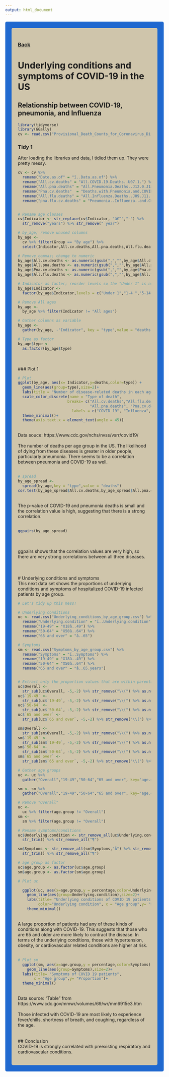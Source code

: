 ---
output: html_document
---


<style type="text/css">
.main-container {
  max-width: 1800px;
  margin-left: auto;
  margin-right: auto;
}
</style>

<style>
div.gray { background-color:#1f68cf; border-radius: 5px; padding: 20px;}
</style>
<div class = "gray">


<style>
div.blue { background-color:#cfc5ab; border-radius: 5px; padding: 20px;}
</style>
<div class = "blue">

### [Back](http://falconer94.github.io/)

# **Underlying conditions and symptoms of COVID-19 in the US**
## Relationship between COVID-19, pneumonia, and Influenza
```{r,include=FALSE}
library(tidyverse)
library(GGally)
cv <- read.csv("Provisional_Death_Counts_for_Coronavirus_Disease__COVID-19_.csv")
```

### Tidy 1
After loading the libraries and data, I tidied them up. They were pretty messy.
```{r}
cv <- cv %>% 
  rename("Date.as.of" = "ï..Data.as.of") %>%
  rename("All.cv.deaths" = "All.COVID.19.Deaths..U07.1.") %>%
  rename("All.pna.deaths" = "All.Pneumonia.Deaths..J12.0.J18.9.") %>% 
  rename("Pna.cv.deaths"  = "Deaths.with.Pneumonia.and.COVID.19..J12.0.J18.9.and.U07.1.") %>%
  rename("All.flu.deaths" = "All.Influenza.Deaths..J09.J11.") %>% 
  rename("pna.flu.cv.deaths" = "Pneumonia..Influenza..and.COVID.19.Deaths")


# Rename age classes
cv$Indicator <- str_replace(cv$Indicator, "â€“","-") %>% 
  str_remove("years") %>% str_remove(" year")

# by_age; remove unused columns
by_age <- 
  cv %>% filter(Group == "By age") %>% 
  select(Indicator,All.cv.deaths,All.pna.deaths,All.flu.deaths,Pna.cv.deaths,)

# Remove commas; change to numeric
by_age$All.cv.deaths <- as.numeric(gsub(",","",by_age$All.cv.deaths))
by_age$All.pna.deaths <- as.numeric(gsub(",","",by_age$All.pna.deaths))
by_age$Pna.cv.deaths <- as.numeric(gsub(",","",by_age$Pna.cv.deaths))
by_age$All.flu.deaths <- as.numeric(gsub(",","",by_age$All.flu.deaths))

# Indicator as facter; reorder levels so the "Under 1" is not last
by_age$Indicator <- 
  factor(by_age$Indicator,levels = c("Under 1","1-4 ","5-14 ","15-24 ","25-34 ","35-44 ","45-54 ","55-64 ","65-74 ","75-84 ","85  and over", "All ages"))

# Remove All ages
by_age <- 
  by_age %>% filter(Indicator != "All ages")

# Gather columns as variable
by_age <- 
  gather(by_age, -"Indicator", key = "type",value = "deaths")

# Type as factor
by_age$type <- 
  as.factor(by_age$type)

```
<br>
<br>
### Plot 1
```{r,echo=FALSE}
# Plot 
ggplot(by_age, aes(x= Indicator,y=deaths,color=type)) +
  geom_line(aes(group=type),size=2)+
  labs(title = "Number of disease-related deaths in each age group", x = "Age (years)", y = "Number of deaths")+
  scale_color_discrete(name = "Type of death",
                      breaks= c("All.cv.deaths","All.flu.deaths",
                                "All.pna.deaths", "Pna.cv.deaths"),
                        labels = c("COVID 19", "Influenza","Pneumonia","Pneumonia\nand COVID 19"))+
  theme_minimal()+
  theme(axis.text.x = element_text(angle = 45))

```
<br>
Data souce: https://www.cdc.gov/nchs/nvss/vsrr/covid19/
<br>
<br>
The number of deaths per age group in the US. The likelihood of dying from these diseases is greater in older people, particularly pneumonia. There seems to be a correlation between pneumonia and COVID-19 as well.
<br>
<br>
```{r,warning=FALSE}
# spread
by_age_spread <- 
  spread(by_age,key = "type",value = "deaths")
cor.test(by_age_spread$All.cv.deaths,by_age_spread$All.pna.deaths)

```
<br>
The p-value of COVID-19 and pneumonia deaths is small and the correlation value is high, suggesting that there is a strong correlation. 
<br>
<br>
```{r,warning=FALSE}
ggpairs(by_age_spread)

```
<br>
<br>
ggpairs shows that the correlation values are very high, so there are very strong correlations between all three diseases. 
<br>
<br>
<br>
<br>
# Underlying conditions and symptoms
<br>
This next data set shows the proportions of underlying conditions and symptoms of hospitalized COVID-19 infected patients by age group. 
```{r,warning=FALSE}

# Let's tidy up this mess!

# Underlying conditions
uc <- read.csv("Underlying_conditions_by_age_group.csv") %>% 
  rename("Underlying.condition" = "ï..Underlying.condition") %>% 
  rename("19-49" = "X18â..49") %>% 
  rename("50-64" = "X50â..64") %>% 
  rename("65 and over" = "â..65") 

# Symptoms
sm <- read.csv("Symptoms_by_age_group.csv") %>% 
  rename("Symptoms" = "ï..Symptoms") %>% 
  rename("19-49" = "X18â..49") %>% 
  rename("50-64" = "X50â..64") %>% 
  rename("65 and over" = "â..65.years")


# Extract only the proportion values that are within parentheses; as numeric
uc$Overall <- 
  str_sub(uc$Overall, -5,-2) %>% str_remove("\\(") %>% as.numeric()
uc$`19-49` <- 
  str_sub(uc$`19-49`, -5,-2) %>% str_remove("\\(") %>% as.numeric()
uc$`50-64` <- 
  str_sub(uc$`50-64`, -5,-2) %>% str_remove("\\(") %>% as.numeric()
uc$`65 and over` <- 
  str_sub(uc$`65 and over`, -5,-2) %>% str_remove("\\(") %>% as.numeric()

sm$Overall <- 
  str_sub(sm$Overall, -5,-2) %>% str_remove("\\(") %>% as.numeric()
sm$`19-49` <- 
  str_sub(sm$`19-49`, -5,-2) %>% str_remove("\\(") %>% as.numeric()
sm$`50-64` <- 
  str_sub(sm$`50-64`, -5,-2) %>% str_remove("\\(") %>% as.numeric()
sm$`65 and over` <- 
  str_sub(sm$`65 and over`, -5,-2) %>% str_remove("\\(") %>% as.numeric()

# Gather age groups
uc <- uc %>%  
  gather("Overall","19-49","50-64","65 and over", key="age.group", value = "percentage")

sm <- sm %>%  
  gather("Overall","19-49","50-64","65 and over", key="age.group", value = "percentage")

# Remove "Overall"
uc <- 
  uc %>% filter(age.group != "Overall")
sm <- 
  sm %>% filter(age.group != "Overall")

# Rename symptoms/conditions
uc$Underlying.condition <- str_remove_all(uc$Underlying.condition,"Â") %>% str_remove_all("Â¶") %>% 
  str_trim() %>% str_remove_all("¶")

sm$Symptoms <- str_remove_all(sm$Symptoms,"Â") %>% str_remove_all("Â¶") %>% 
  str_trim() %>% str_remove_all("¶")

# age group as factor
uc$age.group <- as.factor(uc$age.group)
sm$age.group <- as.factor(sm$age.group)

```


```{r,echo=FALSE,warning=FALSE}
# Plot uc

  ggplot(uc, aes(x=age.group,y = percentage,color=Underlying.condition)) +
    geom_line(aes(group=Underlying.condition),size=2)+
    labs(title= "Underlying conditions of COVID 19 patients",
         color="Underlying condition", x = "Age group",y= "Proportion")+
    theme_minimal()

```
<br>
A large proportion of patients had any of these kinds of conditions along with COVID-19. This suggests that those who are 65 and older are more likely to contract the disease. In terms of the underlying conditions, those with hypertension, obesity, or cardiovascular related conditions are higher at risk. 
<br>
<br>

```{r,echo=FALSE}
# Plot sm
  ggplot(sm, aes(x=age.group,y = percentage,color=Symptoms)) +
    geom_line(aes(group=Symptoms),size=2)+
  labs(title= "Symptoms of COVID 19 patients",
       x = "Age group",y= "Proportion")+
  theme_minimal()
```
<br>
Data source: "Table" from https://www.cdc.gov/mmwr/volumes/69/wr/mm6915e3.htm
<br>
<br>
Those infected with COVID-19 are most likely to experience fever/chills, shortness of breath, and coughing, regardless of the age. 
<br>
<br>
<br>
## Conclusion
<br>
COVID-19 is strongly correlated with preexisting respiratory and cardiovascular conditions. 












